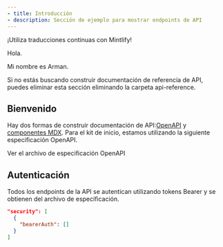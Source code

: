 ```yaml
---
- title: Introducción
- description: Sección de ejemplo para mostrar endpoints de API
---
```


¡Utiliza traducciones continuas con Mintlify!

Hola.

Mi nombre es Arman.

<Note>
  Si no estás buscando construir documentación de referencia de API, puedes eliminar esta sección eliminando la carpeta api-reference.
</Note>

## Bienvenido

Hay dos formas de construir documentación de API:[OpenAPI](https://mintlify.com/docs/api-playground/openapi/setup) y [componentes MDX](https://mintlify.com/docs/api-playground/mdx/configuration). Para el kit de inicio, estamos utilizando la siguiente especificación OpenAPI.

<Card title="Endpoints de la Tienda de Plantas" icon="leaf" href="https://github.com/mintlify/starter/blob/main/api-reference/openapi.json">
  Ver el archivo de especificación OpenAPI
</Card>

## Autenticación

Todos los endpoints de la API se autentican utilizando tokens Bearer y se obtienen del archivo de especificación.

```json
"security": [
  {
    "bearerAuth": []
  }
]
```
